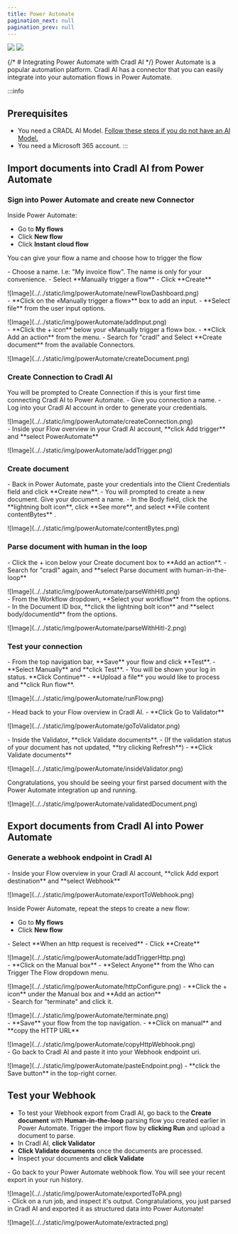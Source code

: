 ```yaml
---
title: Power Automate
pagination_next: null
pagination_prev: null
---
```


<div style={{ display: "flex", height: "70px", width: "100%" }}>
  <img
    className="page-powerAutomate-cradlLogo"
    src="/img/logo/powerAutomate.svg"
  />
  <img
    className="page-powerAutomate-cradlLogo"
    src="/img/logo/cradl-docs-black.svg"
  />
</div>

{/* # Integrating Power Automate with Cradl AI */}
Power Automate is a popular automation platform. Cradl AI has a connector that you can easily integrate into your automation flows in Power Automate.

:::info

## Prerequisites

- You need a CRADL AI Model. [Follow these steps if you do not have an AI Model.](/aiStudio/new-model)
- You need a Microsoft 365 account.
  :::

## Import documents into Cradl AI from Power Automate

### Sign into Power Automate and create new Connector

Inside Power Automate:

- Go to **My flows**
- Click **New flow**
- Click **Instant cloud flow**

You can give your flow a name and choose how to trigger the flow

<!-- prettier-ignore-start -->
  <div class="image-backdrop">
- Choose a name. I.e: "My invoice flow". The name is only for your convenience.
- Select **Manually trigger a flow**
- Click **Create**
  <p class="image-backdrop-caption text-sm"></p>
  ![Image](../../static/img/powerAutomate/newFlowDashboard.png)

</div>

<div class="image-backdrop">
- **Click on the «Manually trigger a flow»** box to add an input. 
- **Select file** from the user input options.
  <p class="image-backdrop-caption text-sm"></p>
  ![Image](../../static/img/powerAutomate/addInput.png)

</div>

<div class="image-backdrop">
  - **Click the + icon** below your «Manually trigger a flow» box. 
  - **Click Add an action** from the menu. 
  - Search for "cradl" and Select **Create document** from the available Connectors.
  <p class="image-backdrop-caption text-sm"></p>
  ![Image](../../static/img/powerAutomate/createDocument.png)
</div>

### Create Connection to Cradl AI

<div class="image-backdrop">
  You will be prompted to Create Connection if this is your first time
  connecting Cradl AI to Power Automate. - Give you connection a name. - Log
  into your Cradl AI account in order to generate your credentials.
  <p class="image-backdrop-caption text-sm"></p>
  ![Image](../../static/img/powerAutomate/createConnection.png)
</div>

<div class="image-backdrop">
  - Inside your Flow overview in your Cradl AI account, **click Add trigger**
  and **select PowerAutomate**
  <p class="image-backdrop-caption text-sm"></p>
  ![Image](../../static/img/powerAutomate/addTrigger.png)
</div>

### Create document

<div class="image-backdrop">
  - Back in Power Automate, paste your credentials into the Client Credentials field and click **Create new**. 
  - You will prompted to create a new document. Give your document a name. 
  - In the Body field, click the **lightning bolt icon**, click **See more**, and select **File content contentBytes** .
  <p class="image-backdrop-caption text-sm"></p>
  ![Image](../../static/img/powerAutomate/contentBytes.png)
</div>

### Parse document with human in the loop

<div class="image-backdrop">
  - Click the + icon below your Create document box to **Add an action**. 
  - Search for "cradl" again, and **select Parse document with human-in-the-loop**
  <p class="image-backdrop-caption text-sm"></p>
  ![Image](../../static/img/powerAutomate/parseWithHitl.png)
</div>

<div class="image-backdrop">
  - From the Workflow dropdown, **Select your workflow** from the options. 
  - In the Document ID box, **click the lightning bolt icon** and **select body/documentId** from the options.
  <p class="image-backdrop-caption text-sm"></p>
  ![Image](../../static/img/powerAutomate/parseWithHitl-2.png)
</div>

### Test your connection

<div class="image-backdrop">
  - From the top navigation bar, **Save** your flow and click **Test**. 
  - **Select Manually** and **click Test**. 
  - You will be shown your log in status. **Click Continue** 
  - **Upload a file** you would like to process and **click Run flow**.
  <p class="image-backdrop-caption text-sm"></p>
![Image](../../static/img/powerAutomate/runFlow.png)

</div>

<div class="image-backdrop">
<p class="image-backdrop-caption text-sm"></p>
- Head back to your Flow overview in Cradl AI.
- **Click Go to Validator**
  <p class="image-backdrop-caption text-sm"></p>
    ![Image](../../static/img/powerAutomate/goToValidator.png)
</div>

<div class="image-backdrop">
<p class="image-backdrop-caption text-sm"></p>
- Inside the Validator, **click Validate documents**.
- (If the validation status of your document has not updated, **try clicking Refresh**)
- **Click Validate documents**
  <p class="image-backdrop-caption text-sm"></p>
    ![Image](../../static/img/powerAutomate/insideValidator.png)
</div>

<div class="image-backdrop">
<p class="image-backdrop-caption text-sm"></p>
Congratulations, you should be seeing your first parsed document with the Power Automate integration up and running.
  <p class="image-backdrop-caption text-sm"></p>
    ![Image](../../static/img/powerAutomate/validatedDocument.png)
</div>

## Export documents from Cradl AI into Power Automate

### Generate a webhook endpoint in Cradl AI

<div class="image-backdrop">
- Inside your Flow overview in your Cradl AI account, **click Add export destination** and **select Webhook**

<p class="image-backdrop-caption text-sm"></p>
    ![Image](../../static/img/powerAutomate/exportToWebhook.png)
</div>

Inside Power Automate, repeat the steps to create a new flow:

- Go to **My flows**
- Click **New flow**

<div class="image-backdrop">
  - Select **When an http request is received** - Click **Create**
  <p class="image-backdrop-caption text-sm"></p>
  ![Image](../../static/img/powerAutomate/addTriggerHttp.png)
</div>

<div class="image-backdrop">
  - **Click on the Manual box** - **Select Anyone** from the Who can Trigger The
  Flow dropdown menu.
  <p class="image-backdrop-caption text-sm"></p>
  ![Image](../../static/img/powerAutomate/httpConfigure.png) - **Click the + icon**
  under the Manual box and **Add an action**
</div>

<div class="image-backdrop">
  - Search for "terminate" and click it.
  <p class="image-backdrop-caption text-sm"></p>
  ![Image](../../static/img/powerAutomate/terminate.png)
</div>

<div class="image-backdrop">
  - **Save** your flow from the top navigation. - **Click on manual** and **copy
  the HTTP URL**
  <p class="image-backdrop-caption text-sm"></p>
  ![Image](../../static/img/powerAutomate/copyHttpWebhook.png)
</div>

<div class="image-backdrop">
  - Go back to Cradl AI and paste it into your Webhook endpoint uri.
  <p class="image-backdrop-caption text-sm"></p>
  ![Image](../../static/img/powerAutomate/pasteEndpoint.png) - **click the Save button**
  in the top-right corner.
</div>

## Test your Webhook

- To test your Webhook export from Cradl AI, go back to the **Create document** with **Human-in-the-loop** parsing flow you created earlier in Power Automate. Trigger the import flow by **clicking Run** and upload a document to parse.
- In Cradl AI, **click Validator**
- **Click Validate documents** once the documents are processed.
- Inspect your documents and **click Validate**

<div class="image-backdrop">
  - Go back to your Power Automate webhook flow. You will see your recent export
  in your run history.
  <p class="image-backdrop-caption text-sm"></p>
  ![Image](../../static/img/powerAutomate/exportedToPA.png)
</div>

<div class="image-backdrop">
  - Click on a run job, and inspect it's output. Congratulations, you just
  parsed in Cradl AI and exported it as structured data into Power Automate!
  <p class="image-backdrop-caption text-sm"></p>
  ![Image](../../static/img/powerAutomate/extracted.png)
</div>

<!-- prettier-ignore-end -->
